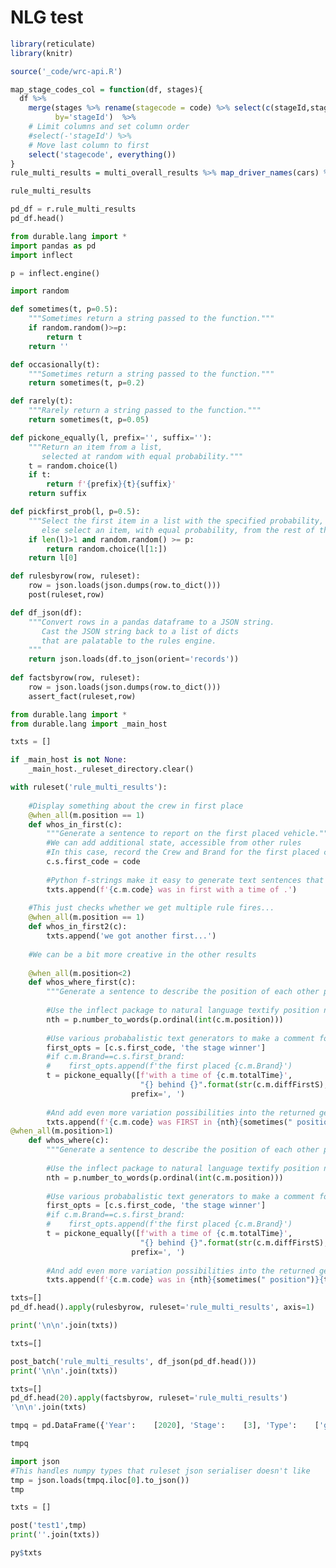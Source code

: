 # NLG test

```r
library(reticulate)
library(knitr)

source('_code/wrc-api.R')
```

```r

map_stage_codes_col = function(df, stages){
  df %>%
    merge(stages %>% rename(stagecode = code) %>% select(c(stageId,stagecode)),
          by='stageId')  %>%
    # Limit columns and set column order
    #select(-'stageId') %>%
    # Move last column to first
    select('stagecode', everything())
}
rule_multi_results = multi_overall_results %>% map_driver_names(cars) %>% map_stage_codes_col(stages) %>% arrange(stagecode, position)

rule_multi_results
```
```python
pd_df = r.rule_multi_results
pd_df.head()
```

```python
from durable.lang import *
import pandas as pd
import inflect

p = inflect.engine()
```


```python
import random

def sometimes(t, p=0.5):
    """Sometimes return a string passed to the function."""
    if random.random()>=p:
        return t
    return ''

def occasionally(t):
    """Sometimes return a string passed to the function."""
    return sometimes(t, p=0.2)

def rarely(t):
    """Rarely return a string passed to the function."""
    return sometimes(t, p=0.05)

def pickone_equally(l, prefix='', suffix=''):
    """Return an item from a list,
       selected at random with equal probability."""
    t = random.choice(l)
    if t:
        return f'{prefix}{t}{suffix}'
    return suffix

def pickfirst_prob(l, p=0.5):
    """Select the first item in a list with the specified probability,
       else select an item, with equal probability, from the rest of the list."""
    if len(l)>1 and random.random() >= p:
        return random.choice(l[1:])
    return l[0]
```

```python
def rulesbyrow(row, ruleset):
    row = json.loads(json.dumps(row.to_dict()))
    post(ruleset,row)

def df_json(df):
    """Convert rows in a pandas dataframe to a JSON string.
       Cast the JSON string back to a list of dicts 
       that are palatable to the rules engine. 
    """
    return json.loads(df.to_json(orient='records'))
  
def factsbyrow(row, ruleset):
    row = json.loads(json.dumps(row.to_dict()))
    assert_fact(ruleset,row)
```

```python
from durable.lang import *
from durable.lang import _main_host

txts = []

if _main_host is not None:
    _main_host._ruleset_directory.clear()

with ruleset('rule_multi_results'):
    
    #Display something about the crew in first place
    @when_all(m.position == 1)
    def whos_in_first(c):
        """Generate a sentence to report on the first placed vehicle."""
        #We can add additional state, accessible from other rules
        #In this case, record the Crew and Brand for the first placed crew
        c.s.first_code = code
        
        #Python f-strings make it easy to generate text sentences that include data elements
        txts.append(f'{c.m.code} was in first with a time of .')
    
    #This just checks whether we get multiple rule fires...
    @when_all(m.position == 1)
    def whos_in_first2(c):
        txts.append('we got another first...')
        
    #We can be a bit more creative in the other results
    
    @when_all(m.position<2)
    def whos_where_first(c):
        """Generate a sentence to describe the position of each other placed vehicle."""
        
        #Use the inflect package to natural language textify position numbers...
        nth = p.number_to_words(p.ordinal(int(c.m.position)))
        
        #Use various probabalistic text generators to make a comment for each other result
        first_opts = [c.s.first_code, 'the stage winner']
        #if c.m.Brand==c.s.first_brand:
        #    first_opts.append(f'the first placed {c.m.Brand}')
        t = pickone_equally([f'with a time of {c.m.totalTime}',
                             "{} behind {}".format(str(c.m.diffFirstS), pickone_equally(first_opts))],
                           prefix=', ')
        
        #And add even more variation possibilities into the returned generated sentence
        txts.append(f'{c.m.code} was FIRST in {nth}{sometimes(" position")}{t}.')
@when_all(m.position>1)
    def whos_where(c):
        """Generate a sentence to describe the position of each other placed vehicle."""
        
        #Use the inflect package to natural language textify position numbers...
        nth = p.number_to_words(p.ordinal(int(c.m.position)))
        
        #Use various probabalistic text generators to make a comment for each other result
        first_opts = [c.s.first_code, 'the stage winner']
        #if c.m.Brand==c.s.first_brand:
        #    first_opts.append(f'the first placed {c.m.Brand}')
        t = pickone_equally([f'with a time of {c.m.totalTime}',
                             "{} behind {}".format(str(c.m.diffFirstS), pickone_equally(first_opts))],
                           prefix=', ')
        
        #And add even more variation possibilities into the returned generated sentence
        txts.append(f'{c.m.code} was in {nth}{sometimes(" position")}{t}.')
```



```python
txts=[]
pd_df.head().apply(rulesbyrow, ruleset='rule_multi_results', axis=1)

print('\n\n'.join(txts))
```


```python
txts=[]

post_batch('rule_multi_results', df_json(pd_df.head()))
print('\n\n'.join(txts))
```

```python
txts=[]
pd_df.head(20).apply(factsbyrow, ruleset='rule_multi_results')
'\n\n'.join(txts)
```

```python
tmpq = pd.DataFrame({'Year':	[2020], 'Stage':	[3], 'Type':	['general'], 'Pos':	[1], 'Bib':	[9], 'VehicleType':	['moto'], 'Crew':	['R. BRABEC MONSTER ENERGY HONDA TEAM 2020'], 'Brand':	['HONDA'], 'Time_raw':	['10:39:04'], 'TimeInS':	[38344], 'Gap_raw':	['0:00:00'], 'GapInS':	[0.0], 'Penalty_raw':	['00:00:00'], 'PenaltyInS':	[0.0]})

tmpq						 					
```

```python
import json
#This handles numpy types that ruleset json serialiser doesn't like
tmp = json.loads(tmpq.iloc[0].to_json())
tmp
```

```python
txts = []

post('test1',tmp)
print(''.join(txts))
```

```r
py$txts
```

